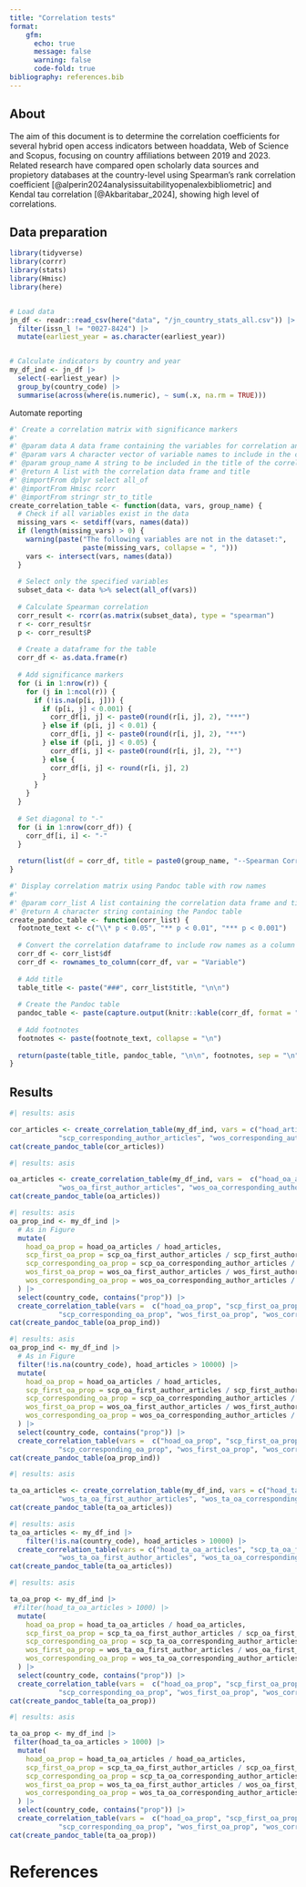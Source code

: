 ```yaml
---
title: "Correlation tests"
format: 
    gfm:
      echo: true
      message: false
      warning: false
      code-fold: true
bibliography: references.bib
---
```


## About  

The aim of this document is to determine the correlation coefficients for several hybrid open access indicators between hoaddata, Web of Science and Scopus, focusing on country affiliations between 2019 and 2023.
Related research have compared open scholarly data sources and propietory databases at the country-level using Spearman's rank correlation coefficient [@alperin2024analysissuitabilityopenalexbibliometric] and Kendal tau correlation [@Akbaritabar_2024], showing high level of correlations.

## Data preparation

```r
library(tidyverse)
library(corrr)
library(stats)
library(Hmisc)
library(here)


# Load data
jn_df <- readr::read_csv(here("data", "/jn_country_stats_all.csv")) |>
  filter(issn_l != "0027-8424") |>
  mutate(earliest_year = as.character(earliest_year))


# Calculate indicators by country and year
my_df_ind <- jn_df |> 
  select(-earliest_year) |> 
  group_by(country_code) |> 
  summarise(across(where(is.numeric), ~ sum(.x, na.rm = TRUE))) 
```

Automate reporting

```r
#' Create a correlation matrix with significance markers
#'
#' @param data A data frame containing the variables for correlation analysis
#' @param vars A character vector of variable names to include in the correlation matrix
#' @param group_name A string to be included in the title of the correlation matrix
#' @return A list with the correlation data frame and title
#' @importFrom dplyr select all_of
#' @importFrom Hmisc rcorr
#' @importFrom stringr str_to_title
create_correlation_table <- function(data, vars, group_name) {
  # Check if all variables exist in the data
  missing_vars <- setdiff(vars, names(data))
  if (length(missing_vars) > 0) {
    warning(paste("The following variables are not in the dataset:", 
                  paste(missing_vars, collapse = ", ")))
    vars <- intersect(vars, names(data))
  }
  
  # Select only the specified variables
  subset_data <- data %>% select(all_of(vars))
  
  # Calculate Spearman correlation
  corr_result <- rcorr(as.matrix(subset_data), type = "spearman")
  r <- corr_result$r
  p <- corr_result$P
  
  # Create a dataframe for the table
  corr_df <- as.data.frame(r)
  
  # Add significance markers
  for (i in 1:nrow(r)) {
    for (j in 1:ncol(r)) {
      if (!is.na(p[i, j])) {
        if (p[i, j] < 0.001) {
          corr_df[i, j] <- paste0(round(r[i, j], 2), "***")
        } else if (p[i, j] < 0.01) {
          corr_df[i, j] <- paste0(round(r[i, j], 2), "**")
        } else if (p[i, j] < 0.05) {
          corr_df[i, j] <- paste0(round(r[i, j], 2), "*")
        } else {
          corr_df[i, j] <- round(r[i, j], 2)
        }
      }
    }
  }
  
  # Set diagonal to "-"
  for (i in 1:nrow(corr_df)) {
    corr_df[i, i] <- "-"
  }
  
  return(list(df = corr_df, title = paste0(group_name, "--Spearman Correlation Matrix")))
}

#' Display correlation matrix using Pandoc table with row names
#'
#' @param corr_list A list containing the correlation data frame and title
#' @return A character string containing the Pandoc table
create_pandoc_table <- function(corr_list) {
  footnote_text <- c("\\* p < 0.05", "** p < 0.01", "*** p < 0.001")
  
  # Convert the correlation dataframe to include row names as a column
  corr_df <- corr_list$df
  corr_df <- rownames_to_column(corr_df, var = "Variable")
  
  # Add title
  table_title <- paste("###", corr_list$title, "\n\n")
  
  # Create the Pandoc table
  pandoc_table <- paste(capture.output(knitr::kable(corr_df, format = "pandoc")), collapse = "\n")
  
  # Add footnotes
  footnotes <- paste(footnote_text, collapse = "\n")
  
  return(paste(table_title, pandoc_table, "\n\n", footnotes, sep = "\n"))
}

```


##  Results

```r
#| results: asis

cor_articles <- create_correlation_table(my_df_ind, vars = c("hoad_articles", "scp_first_author_articles", "wos_first_author_articles", 
            "scp_corresponding_author_articles", "wos_corresponding_author_articles"), "Article volume")
cat(create_pandoc_table(cor_articles))
```

```r
#| results: asis

oa_articles <- create_correlation_table(my_df_ind, vars =  c("hoad_oa_articles", "scp_oa_first_corresponding_author_articles", "scp_oa_corresponding_author_articles",
            "wos_oa_first_author_articles", "wos_oa_corresponding_author_articles"), "Open Access volume")
cat(create_pandoc_table(oa_articles))
```


```r
#| results: asis
oa_prop_ind <- my_df_ind |>
  # As in Figure
  mutate(
    hoad_oa_prop = hoad_oa_articles / hoad_articles,
    scp_first_oa_prop = scp_oa_first_author_articles / scp_first_author_articles,
    scp_corresponding_oa_prop = scp_oa_corresponding_author_articles / scp_corresponding_author_articles,
    wos_first_oa_prop = wos_oa_first_author_articles / wos_first_author_articles,
    wos_corresponding_oa_prop = wos_oa_corresponding_author_articles / wos_corresponding_author_articles
  ) |>
  select(country_code, contains("prop")) |>
  create_correlation_table(vars =  c("hoad_oa_prop", "scp_first_oa_prop", 
            "scp_corresponding_oa_prop", "wos_first_oa_prop", "wos_corresponding_oa_prop"), "Open Access Uptake")
cat(create_pandoc_table(oa_prop_ind))
```

```r
#| results: asis
oa_prop_ind <- my_df_ind |>
  # As in Figure
  filter(!is.na(country_code), hoad_articles > 10000) |>
  mutate(
    hoad_oa_prop = hoad_oa_articles / hoad_articles,
    scp_first_oa_prop = scp_oa_first_author_articles / scp_first_author_articles,
    scp_corresponding_oa_prop = scp_oa_corresponding_author_articles / scp_corresponding_author_articles,
    wos_first_oa_prop = wos_oa_first_author_articles / wos_first_author_articles,
    wos_corresponding_oa_prop = wos_oa_corresponding_author_articles / wos_corresponding_author_articles
  ) |>
  select(country_code, contains("prop")) |>
  create_correlation_table(vars =  c("hoad_oa_prop", "scp_first_oa_prop", 
            "scp_corresponding_oa_prop", "wos_first_oa_prop", "wos_corresponding_oa_prop"), "Open Access Uptake (min 1.000 articles)")
cat(create_pandoc_table(oa_prop_ind))
```

```r
#| results: asis

ta_oa_articles <- create_correlation_table(my_df_ind, vars = c("hoad_ta_oa_articles", "scp_ta_oa_first_corresponding_author_articles", "scp_ta_oa_corresponding_author_articles",
            "wos_ta_oa_first_author_articles", "wos_ta_oa_corresponding_author_articles"), "Open Access volume via Transformative Agreements")
cat(create_pandoc_table(ta_oa_articles))
```


```r
#| results: asis
ta_oa_articles <- my_df_ind |>
    filter(!is.na(country_code), hoad_articles > 10000) |>
  create_correlation_table(vars = c("hoad_ta_oa_articles", "scp_ta_oa_first_corresponding_author_articles", "scp_ta_oa_corresponding_author_articles",
            "wos_ta_oa_first_author_articles", "wos_ta_oa_corresponding_author_articles"), "Open Access volume via Transformative Agreements (min 1,000 articles)")
cat(create_pandoc_table(ta_oa_articles))
```

```r
#| results: asis

ta_oa_prop <- my_df_ind |>
 #filter(hoad_ta_oa_articles > 1000) |>
  mutate(
    hoad_oa_prop = hoad_ta_oa_articles / hoad_oa_articles,
    scp_first_oa_prop = scp_ta_oa_first_author_articles / scp_oa_first_author_articles,
    scp_corresponding_oa_prop = scp_ta_oa_corresponding_author_articles / scp_oa_corresponding_author_articles,
    wos_first_oa_prop = wos_ta_oa_first_author_articles / wos_oa_first_author_articles,
    wos_corresponding_oa_prop = wos_ta_oa_corresponding_author_articles / wos_oa_corresponding_author_articles
  ) |>
  select(country_code, contains("prop")) |>
  create_correlation_table(vars =  c("hoad_oa_prop", "scp_first_oa_prop", 
            "scp_corresponding_oa_prop", "wos_first_oa_prop", "wos_corresponding_oa_prop"), "% of Hybrid OA via Agreement")
cat(create_pandoc_table(ta_oa_prop))
```

```r
#| results: asis

ta_oa_prop <- my_df_ind |>
 filter(hoad_ta_oa_articles > 1000) |>
  mutate(
    hoad_oa_prop = hoad_ta_oa_articles / hoad_oa_articles,
    scp_first_oa_prop = scp_ta_oa_first_author_articles / scp_oa_first_author_articles,
    scp_corresponding_oa_prop = scp_ta_oa_corresponding_author_articles / scp_oa_corresponding_author_articles,
    wos_first_oa_prop = wos_ta_oa_first_author_articles / wos_oa_first_author_articles,
    wos_corresponding_oa_prop = wos_ta_oa_corresponding_author_articles / wos_oa_corresponding_author_articles
  ) |>
  select(country_code, contains("prop")) |>
  create_correlation_table(vars =  c("hoad_oa_prop", "scp_first_oa_prop", 
            "scp_corresponding_oa_prop", "wos_first_oa_prop", "wos_corresponding_oa_prop"), "% of Hybrid OA via Agreement (min 1.000 OA articles)")
cat(create_pandoc_table(ta_oa_prop))
```



# References